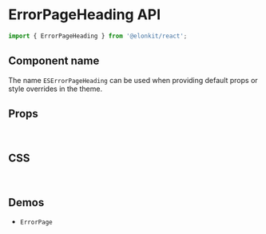 
<Meta title="Components API/ErrorPageHeading" />

# ErrorPageHeading API

```js
import { ErrorPageHeading } from '@elonkit/react';
```

## Component name

The name `ESErrorPageHeading` can be used when providing default props or style overrides in the theme.

## Props

<TableInterface name="ErrorPageHeadingProps" variant="props" />

<br />

## CSS

<TableInterface name="ErrorPageHeadingClasses" variant="css" />

<br />

## Demos

<ul>
  <li>
    <LinkTo kind="components-ErrorPage" story="demo">
      <code>ErrorPage</code>
    </LinkTo>
  </li>
</ul>
